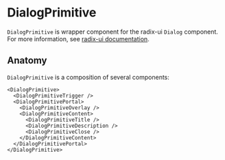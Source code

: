 

<Meta of={DialogPrimitive} />

# DialogPrimitive

`DialogPrimitive` is wrapper component for the radix-ui `Dialog` component. For more information, see [radix-ui documentation](https://www.radix-ui.com/primitives/docs/components/dialog).

<Canvas of={DialogPrimitive.Primary} />

## Anatomy

`DialogPrimitive` is a composition of several components:

```tsx
<DialogPrimitive>
  <DialogPrimitiveTrigger />
  <DialogPrimitivePortal>
    <DialogPrimitiveOverlay />
    <DialogPrimitiveContent>
      <DialogPrimitiveTitle />
      <DialogPrimitiveDescription />
      <DialogPrimitiveClose />
    </DialogPrimitiveContent>
  </DialogPrimitivePortal>
</DialogPrimitive>
```
